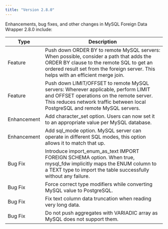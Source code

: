 ```yaml
---
title: "Version 2.8.0"
---
```



Enhancements, bug fixes, and other changes in MySQL Foreign Data Wrapper 2.8.0 include:

| Type        | Description                                                                                                                                                                                                                 |
| ----------- |---------------------------------------------------------------------------------------------------------------------------------------------------------------------------------------------------------------------------- |
| Feature     | Push down ORDER BY to remote MySQL servers: When possible, consider a path that adds the ORDER BY clause to the remote SQL to get an ordered result set from the foreign server.  This helps with  an efficient merge join. |
| Feature     | Push down LIMIT/OFFSET to remote MySQL servers: Wherever applicable, perform LIMIT and OFFSET operations on the remote server.  This reduces network traffic between local PostgreSQL and remote MySQL servers.             |
| Enhancement | Add character_set option. Users can now set it to an appropriate value per MySQL database.                                                                                                                                  |
| Enhancement | Add sql_mode option. MySQL server can operate in different SQL modes, this option allows it to match that up.                                                                                                               |
| Bug Fix     | Introduce import_enum_as_text IMPORT FOREIGN SCHEMA option. When true, mysql_fdw implicitly maps the ENUM column to a TEXT type to import the table successfully without any failure.                                                                                        |
| Bug Fix     | Force correct type modifiers while converting MySQL value to PostgreSQL.                                                                                                                                                    |
| Bug Fix     | Fix text column data truncation when reading very long data.                                                                                                                                                                |
| Bug Fix     | Do not push aggregates with VARIADIC array as MySQL does not support them.                                                                                                                                                  |


